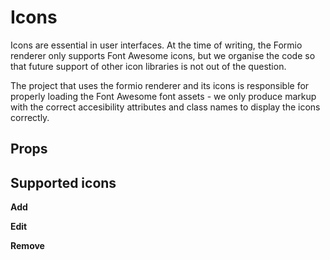 

<Meta of={IconStories} />

# Icons

Icons are essential in user interfaces. At the time of writing, the Formio renderer only supports
Font Awesome icons, but we organise the code so that future support of other icon libraries is not
out of the question.

The project that uses the formio renderer and its icons is responsible for properly loading the Font
Awesome font assets - we only produce markup with the correct accesibility attributes and class
names to display the icons correctly.

## Props

<ArgTypes />

## Supported icons

**Add**

<Canvas of={IconStories.Add} />

**Edit**

<Canvas of={IconStories.Edit} />

**Remove**

<Canvas of={IconStories.Remove} />
